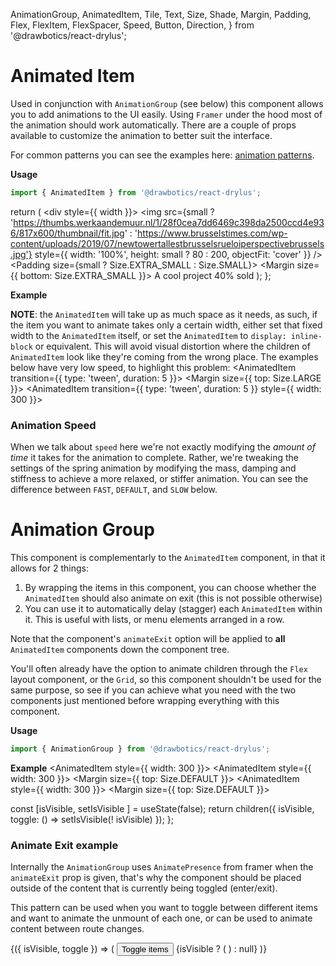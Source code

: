   AnimationGroup,
  AnimatedItem,
  Tile,
  Text,
  Size,
  Shade,
  Margin,
  Padding,
  Flex,
  FlexItem,
  FlexSpacer,
  Speed,
  Button,
  Direction,
} from '@drawbotics/react-drylus';


# Animated Item

Used in conjunction with `AnimationGroup` (see below) this component allows you to add animations to the UI easily. Using `Framer` under the hood most of the animation should work automatically. There are a couple of props available to customize the animation to better suit the interface.

For common patterns you can see the examples here: [animation patterns](/component-kit/animation).


__Usage__

```jsx
import { AnimatedItem } from '@drawbotics/react-drylus';
```

  return (
    <div style={{ width }}>
      <Tile noPadding>
        <img
          src={small ? 'https://thumbs.werkaandemuur.nl/1/28f0cea7dd6469c398da2500ccd4e936/817x600/thumbnail/fit.jpg' : 'https://www.brusselstimes.com/wp-content/uploads/2019/07/newtowertallestbrusselsrueloiperspectivebrussels.jpg'}
          style={{ width: '100%', height: small ?  80 : 200, objectFit: 'cover' }} />
        <Padding size={small ? Size.EXTRA_SMALL : Size.SMALL}>
          <Margin size={{ bottom: Size.EXTRA_SMALL }}>
            <Text>A cool project</Text>
          </Margin>
          <Text size={Size.SMALL} shade={Shade.MEDIUM}>40% sold</Text>
        </Padding>
      </Tile>
    </div>
  );
};

__Example__

<Playground component={AnimatedItem}>
  <div style={{ width: 300 }}>
    <AnimatedItem>
      <Item />
    </AnimatedItem>
  </div>
</Playground>

**NOTE**: the `AnimatedItem` will take up as much space as it needs, as such, if the item you want to animate takes only a certain width, either set that fixed width to the `AnimatedItem` itself, or set the `AnimatedItem` to `display: inline-block` or equivalent. This will avoid visual distortion where the children of `AnimatedItem` look like they're coming from the wrong place. The examples below have very low speed, to highlight this problem:
<Playground>
  <AnimatedItem transition={{ type: 'tween', duration: 5 }}><Item width={300} /></AnimatedItem>
  <Margin size={{ top: Size.LARGE }}>
    <AnimatedItem transition={{ type: 'tween', duration: 5 }} style={{ width: 300 }}><Item /></AnimatedItem>
  </Margin>
</Playground>

### Animation Speed

When we talk about `speed` here we're not exactly modifying the _amount of time_ it takes for the animation to complete. Rather, we're tweaking the settings of the spring animation by modifying the mass, damping and stiffness to achieve a more relaxed, or stiffer animation. You can see the difference between `FAST`, `DEFAULT`, and `SLOW` below.

<Playground>
  <Flex>
    <FlexItem>
      <AnimatedItem speed={Speed.FAST}><Item /></AnimatedItem>
    </FlexItem>
    <FlexSpacer size={Size.DEFAULT} />
    <FlexItem>
      <AnimatedItem><Item /></AnimatedItem>
    </FlexItem>
    <FlexSpacer size={Size.DEFAULT} />
    <FlexItem>
      <AnimatedItem speed={Speed.SLOW}><Item /></AnimatedItem>
    </FlexItem>
  </Flex>
</Playground>

# Animation Group

This component is complementarly to the `AnimatedItem` component, in that it allows for 2 things:

1. By wrapping the items in this component, you can choose whether the `AnimatedItem` should also animate on exit (this is not possible otherwise)
2. You can use it to automatically delay (stagger) each `AnimatedItem` within it. This is useful with lists, or menu elements arranged in a row.

<!-- TODO rework the animateExit logic -->
Note that the component's `animateExit` option will be applied to __all__ `AnimatedItem` components down the component tree.

You'll often already have the option to animate children through the `Flex` layout component, or the `Grid`, so this component shouldn't be used for the same purpose, so see if you can achieve what you need with the two components just mentioned before wrapping everything with this component.

__Usage__

```jsx
import { AnimationGroup } from '@drawbotics/react-drylus';
```

__Example__
<Playground component={AnimationGroup}>
  <AnimationGroup>
    <AnimatedItem style={{ width: 300 }}><Item small /></AnimatedItem>
    <AnimatedItem style={{ width: 300 }}>
      <Margin size={{ top: Size.DEFAULT }}><Item small /></Margin>
    </AnimatedItem>
    <AnimatedItem style={{ width: 300 }}>
      <Margin size={{ top: Size.DEFAULT }}><Item small /> </Margin>
    </AnimatedItem>
  </AnimationGroup>
</Playground>

  const [isVisible, setIsVisible ] = useState(false);
  return children({ isVisible, toggle: () => setIsVisible(! isVisible) });
};

### Animate Exit example
Internally the `AnimationGroup` uses `AnimatePresence` from framer when the `animateExit` prop is given, that's why the component should be placed outside of the content that is currently being toggled (enter/exit).

This pattern can be used when you want to toggle between different items and want to animate the unmount of each one, or can be used to animate content between route changes.

<Playground mode="jsx">
  <AnimateExitExample>
    {({ isVisible, toggle }) => (
      <Fragment>
        <Margin size={{ bottom: Size.LARGE }}>  
          <Button onClick={toggle}>Toggle items</Button>
        </Margin>
        <AnimationGroup direction={Direction.BOTTOM_UP} animateExit staggerChildren>
          {isVisible ? (
            <Fragment>
              <AnimatedItem style={{ width: 300 }}><Item small /></AnimatedItem>
              <AnimatedItem style={{ width: 300 }}>
                <Margin size={{ top: Size.DEFAULT }}><Item small /></Margin>
              </AnimatedItem>
              <AnimatedItem style={{ width: 300 }}>
                <Margin size={{ top: Size.DEFAULT }}><Item small /> </Margin>
              </AnimatedItem>
            </Fragment>
          ) : null}
        </AnimationGroup>
      </Fragment>
    )}
  </AnimateExitExample>
</Playground>